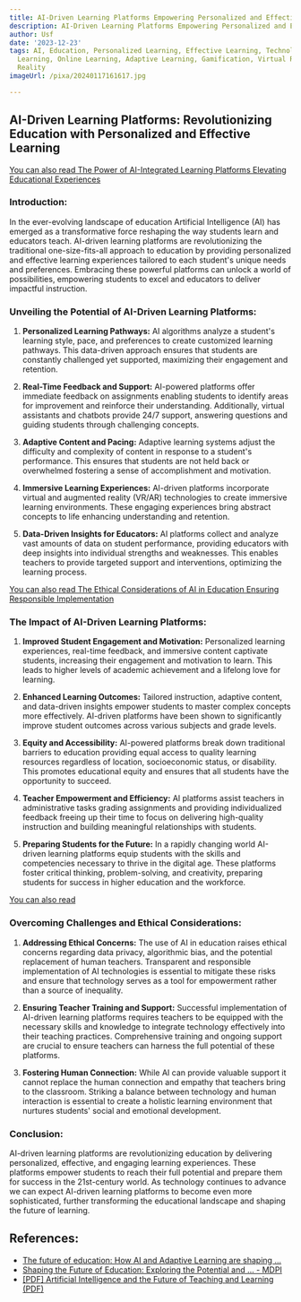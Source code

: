 ```yaml
---
title: AI-Driven Learning Platforms Empowering Personalized and Effective Education
description: AI-Driven Learning Platforms Empowering Personalized and Effective Education
author: Usf
date: '2023-12-23'
tags: AI, Education, Personalized Learning, Effective Learning, Technology-Enhanced
  Learning, Online Learning, Adaptive Learning, Gamification, Virtual Reality, Augmented
  Reality
imageUrl: /pixa/20240117161617.jpg

---
```

## **AI-Driven Learning Platforms: Revolutionizing Education  with Personalized and Effective Learning**

[You can also read The Power of  AI-Integrated  Learning Platforms Elevating Educational Experiences](The%20Power%20of%20AI-Integrated%20Learning%20Platforms%20Elevating%20Educational%20Experiences)


### Introduction:
In the ever-evolving landscape of  education Artificial Intelligence  (AI) has emerged as a transformative force reshaping the way students learn and educators teach. AI-driven learning platforms are revolutionizing the traditional  one-size-fits-all approach to education by  providing personalized and effective learning experiences tailored to each student's unique needs and preferences. Embracing these  powerful  platforms can unlock a  world of possibilities, empowering students to excel and educators to deliver impactful instruction.

### Unveiling the Potential of AI-Driven Learning Platforms:

1. **Personalized Learning Pathways:**
   AI algorithms analyze  a student's learning style, pace, and preferences  to create customized  learning pathways. This data-driven approach ensures that students are constantly challenged yet supported,  maximizing their engagement and retention.

2.  **Real-Time Feedback and Support:**
   AI-powered  platforms offer immediate feedback on assignments enabling students to identify areas  for improvement and reinforce their understanding. Additionally, virtual assistants and  chatbots provide 24/7 support, answering questions and guiding students through challenging concepts.

3. **Adaptive Content and Pacing:**
   Adaptive learning systems adjust the difficulty and complexity  of content in  response to a student's performance. This ensures  that students  are not held back or overwhelmed fostering  a  sense  of accomplishment and  motivation.

4. **Immersive Learning Experiences:**
    AI-driven platforms incorporate virtual and augmented reality (VR/AR) technologies to create  immersive learning environments. These engaging experiences bring abstract  concepts to life enhancing understanding and retention.

5. **Data-Driven Insights for Educators:**
   AI platforms  collect and analyze vast amounts of data on student  performance, providing educators with deep insights into individual strengths and  weaknesses. This  enables  teachers to provide targeted  support and interventions, optimizing  the learning  process.

[You  can also read The Ethical Considerations of AI in Education  Ensuring Responsible Implementation](The%20Ethical%20Considerations%20of%20AI%20in%20Education%20Ensuring%20Responsible%20Implementation)


### The Impact of AI-Driven Learning Platforms:

1. **Improved Student Engagement and Motivation:**
   Personalized learning experiences, real-time feedback, and immersive content captivate students, increasing  their engagement and motivation to learn. This leads  to  higher levels of academic achievement and a lifelong love for learning.

2. **Enhanced Learning Outcomes:**
   Tailored instruction, adaptive content, and data-driven insights empower students to master  complex concepts more effectively.  AI-driven platforms have been shown to significantly improve student outcomes  across various subjects  and grade levels.

3. **Equity and Accessibility:**
   AI-powered platforms break down traditional barriers to education providing equal access to quality learning  resources regardless  of location, socioeconomic status, or disability. This promotes educational equity and ensures that all students have the opportunity to succeed.

4. **Teacher Empowerment and Efficiency:**
   AI  platforms assist teachers in administrative tasks grading assignments and  providing individualized feedback freeing up their time to focus on delivering high-quality instruction and building meaningful relationships with students.

5. **Preparing Students  for the Future:**
    In a rapidly changing world AI-driven learning platforms equip students with the  skills and competencies necessary to thrive in the digital age. These platforms foster critical thinking,  problem-solving, and creativity, preparing students for success in higher education and the workforce.

[You  can also read ]()


### Overcoming Challenges and Ethical Considerations:

1. **Addressing Ethical Concerns:**
   The  use of AI in education raises ethical concerns regarding data privacy, algorithmic bias, and the  potential replacement of human teachers. Transparent and responsible implementation of AI  technologies is essential to mitigate these risks and ensure that technology serves as a tool for empowerment rather than a source of inequality.

2. **Ensuring Teacher Training  and Support:**
    Successful implementation of AI-driven learning platforms requires teachers to be equipped with the necessary skills and knowledge to integrate technology effectively  into their teaching  practices. Comprehensive training and ongoing  support are crucial to ensure teachers can harness the full potential of these platforms.

3.  **Fostering Human Connection:**
    While AI can provide valuable support it cannot  replace the human connection and empathy that teachers bring to the classroom. Striking a balance between  technology and human  interaction is essential to create a holistic learning environment that nurtures students' social and emotional development.

### Conclusion:
AI-driven learning platforms are revolutionizing  education by delivering personalized, effective, and engaging learning experiences.  These platforms empower students to reach their full potential and prepare them  for success in the 21st-century world. As technology continues to advance we can expect AI-driven learning platforms to become even more sophisticated, further transforming the  educational landscape and shaping the future of learning.

## References:
- [The future of education: How AI and Adaptive Learning are shaping ...](https://www.infosysbpm.com/blogs/education-technology-services/the-future-of-education-how-ai-and-adaptive-learning-are-shaping-the-classrooms-of-the-future.html)
- [Shaping the Future of Education: Exploring the Potential and ... - MDPI](https://www.mdpi.com/2227-7102/13/7/692)
- [[PDF] Artificial Intelligence and the Future of Teaching and Learning (PDF)](https://www2.ed.gov/documents/ai-report/ai-report.pdf)
